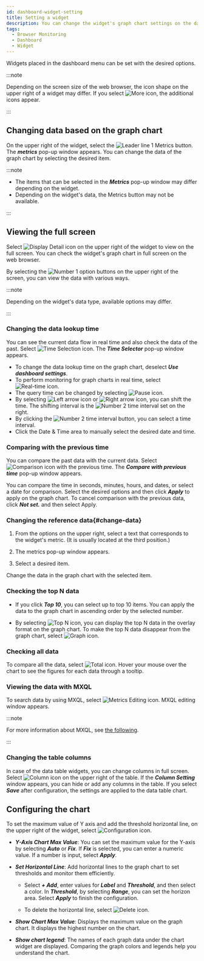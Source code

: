 ```yaml
---
id: dashboard-widget-setting
title: Setting a widget
description: You can change the widget's graph chart settings on the dashboard screen.
tags:
  - Browser Monitoring
  - Dashboard
  - Widget
---
```


Widgets placed in the dashboard menu can be set with the desired options.

:::note

Depending on the screen size of the web browser, the icon shape on the upper right of a widget may differ. If you select ![More icon](/img/ico-more.svg), the additional icons appear.

:::

## Changing data based on the graph chart

<ImgLang img='widget-sample.png' desc='Widget' />

On the upper right of the widget, select the ![Leader line 1](/img/number-01.png) Metrics button. The **_metrics_** pop-up window appears. You can change the data of the graph chart by selecting the desired item.

:::note

- The items that can be selected in the **_Metrics_** pop-up window may differ depending on the widget.
- Depending on the widget's data, the Metrics button may not be available.

:::

## Viewing the full screen

Select ![Display Detail icon](/img/ico-detail-mode.svg) on the upper right of the widget to view on the full screen. You can check the widget's graph chart in full screen on the web browser.

<ImgLang img='widget-fullscreen-mode.png' desc='Widget full screen' />

By selecting the ![Number 1](/img/number-01.png) option buttons on the upper right of the screen, you can view the data with various ways.

:::note

Depending on the widget's data type, available options may differ.

:::

### Changing the data lookup time

You can see the current data flow in real time and also check the data of the past. Select ![Time Selection icon](/img/ico-time-set.svg). The **_Time Selector_** pop-up window appears.

<ImgLang img='widget-select-time.png' desc='Time selector' />

- To change the data lookup time on the graph chart, deselect **_Use dashboard settings_**.
- To perform monitoring for graph charts in real time, select ![Real-time icon](/img/ico-play-time.svg).
- The query time can be changed by selecting ![Pause icon](/img/ico-pause.svg).
- By selecting ![Left arrow icon](/img/left-arrow.svg) or ![Right arrow icon](/img/right-arrow.svg), you can shift the time. The shifting interval is the ![Number 2](/img/number-02.png) time interval set on the right.
- By clicking the ![Number 2](/img/number-02.png) time interval button, you can select a time interval.
- Click the Date & Time area to manually select the desired date and time.

### Comparing with the previous time

You can compare the past data with the current data. Select ![Comparison icon with the previous time](/img/ico-timing.svg). The **_Compare with previous time_** pop-up window appears.

<ImgLang img='widget-compare-time.png' desc='Compare with previous time' />

You can compare the time in seconds, minutes, hours, and dates, or select a date for comparison. Select the desired options and then click **_Apply_** to apply on the graph chart. To cancel comparison with the previous data, click **_Not set._** and then select Apply.

### Changing the reference data{#change-data}

<ImgLang img='widget-metric.png' desc='Metrics' />

1. From the options on the upper right, select a text that corresponds to the widget's metric. (It is usually located at the third position.)

2. The metrics pop-up window appears.

3. Select a desired item.

Change the data in the graph chart with the selected item.

### Checking the top N data

- If you click **_Top 10_**, you can select up to top 10 items. You can apply the data to the graph chart in ascending order by the selected number.

  <ImgLang img='widget-n-data.png' desc='Top N' />

- By selecting ![Top N icon](/img/ico-topn-graph.svg), you can display the top N data in the overlay format on the graph chart. To make the top N data disappear from the graph chart, select ![Graph icon](/img/ico-normal-graph.svg).

  <ImgLang img='widget-topn-chart.png' desc='Top N' />

### Checking all data

<ImgLang img='widget-all-data.png' desc='All' />

To compare all the data, select ![Total icon](/img/ic-area-chart.svg). Hover your mouse over the chart to see the figures for each data through a tooltip.

### Viewing the data with MXQL

To search data by using MXQL, select ![Metrics Editing icon](/img/ico-edit-metric.svg). MXQL editing window appears.

:::note

For more information about MXQL, see [the following](../mxql/mxql-overview).

:::

### Changing the table columns

In case of the data table widgets, you can change columns in full screen. Select ![Column icon](/img/ico-column.svg) on the upper right of the table. If the **_Column Setting_** window appears, you can hide or add any columns in the table. If you select **_Save_** after configuration, the settings are applied to the data table chart.

<ImgLang img='widget-column.png' desc='Edit column' />

## Configuring the chart

To set the maximum value of Y axis and add the threshold horizontal line, on the upper right of the widget, select ![Configuration icon](/img/ico-setting.svg).

<ImgLang img='widget-chart-set.png' desc='Chart setting' />

- **_Y-Axis Chart Max Value_**: You can set the maximum value for the Y-axis by selecting **_Auto_** or **_Fix_**. If **_Fix_** is selected, you can enter a numeric value. If a number is input, select **_Apply_**.

- **_Set Horizontal Line_**: Add horizontal lines to the graph chart to set thresholds and monitor them efficiently.

  - Select **_+ Add_**, enter values for **_Label_** and **_Threshold_**, and then select a color. In **_Threshold_**, by selecting **_Range_**, you can set the horizon area. Select **_Apply_** to finish the configuration.

  - To delete the horizontal line, select ![Delete icon](/img/ico-trash-red.svg).

- **_Show Chart Max Value_**: Displays the maximum value on the graph chart. It displays the highest number on the chart.

- **_Show chart legend_**: The names of each graph data under the chart widget are displayed. Comparing the graph colors and legends help you understand the chart.
